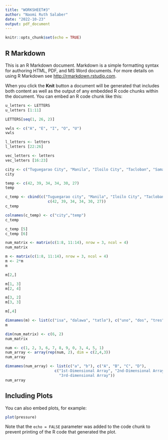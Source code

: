 ```yaml
---
title: "WORKSHEET#3"
author: "Naomi Ruth Salaber"
date: "2022-10-23"
output: pdf_document
---
```


```r
knitr::opts_chunk$set(echo = TRUE)
```

## R Markdown

This is an R Markdown document. Markdown is a simple formatting syntax for authoring HTML, PDF, and MS Word documents. For more details on using R Markdown see <http://rmarkdown.rstudio.com>.

When you click the **Knit** button a document will be generated that includes both content as well as the output of any embedded R code chunks within the document. You can embed an R code chunk like this:

```r
u_letters <- LETTERS
u_letters [1:11]
```
```r
LETTERS[seq(1, 26, 2)]
```
```r
vwls <- c("A", "E", "I", "O", "U")
vwls
```
```r
l_letters <- letters
l_letters [22:26]
```
```r
vec_letters <- letters
vec_letters [16:23]
```
```r
city <- c("Tuguegarao City", "Manila", "Iloilo City", "Tacloban", "Samal Island", "Davao City")
city
```
```r
temp <- c(42, 39, 34, 34, 30, 27)
temp
```
```r
c_temp <- cbind(c("Tuguegarao city", "Manila", "Iloilo City", "Tacloban", "Samal Island", "Davao City"),
                   c(42, 39, 34, 34, 30, 27))
c_temp

colnames(c_temp) <- c("city","temp")
c_temp
```
```r
c_temp [5]
c_temp [6]
```
```r
num_matrix <- matrix(c(1:8, 11:14), nrow = 3, ncol = 4)
num_matrix
```
```r
m <- matrix(c(1:8, 11:14), nrow = 3, ncol = 4)
m <- 2*m
m
```
```r
m[2,]
```
```r
m[1, 3] 
m[2, 4]  
```
```r
m[3, 2]
m[3, 3]
```
```r
m[,4]
```
```r
dimnames(m) <- list(c("isa", "dalawa", "tatlo"), c("uno", "dos", "tres", "quatro"))
m
```
```r
dim(num_matrix) <- c(6, 2) 
num_matrix

```
```r
num <- c(1, 2, 3, 6, 7, 8, 9, 0, 3, 4, 5, 1)
num_array <- array(rep(num, 2), dim = c(2,4,3))
num_array 
```
```r
dimnames(num_array) <- list(c("a", "b"), c("A", "B", "C", "D"),
                      c("1st-Dimensional Array", "2nd-Dimensional Array",
                        "3rd-dimensional Array"))
num_array
```

## Including Plots

You can also embed plots, for example:

```r
plot(pressure)
```

Note that the `echo = FALSE` parameter was added to the code chunk to prevent printing of the R code that generated the plot.
